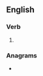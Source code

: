 ==English==

===Verb===
{{head|en|present participle}}

# {{present participle of|perempt|lang=en|nocat=1}}

===Anagrams===
* {{anagrams|en|pre-empting|preempting|preëmpting}}